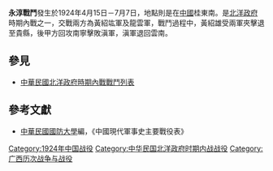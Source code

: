 {{vfd|uxfgfs|date=2022/06/27}}
{{Infobox Military Conflict|
campaign=|
image=|
caption=|
conflict=永淳戰鬥|
date=1924年4月15日－7月7日|
place=[[中國|中國]]桂東南|
result=甲方因受兩軍夾擊退[[貴縣|貴縣]]後甲方回攻南寧擊敗滇軍並退龍州回滇|
combatant1=粵軍|
combatant2=滇軍| 
commander1=[[黃紹竑|黃紹竑]]、[[范石生|范石生]]|
commander2=[[龍雲|龍雲]]、[[胡若愚|胡若愚]] |
strength1=|
strength2=|
casualties1=|
casualties2=|
}}
'''永淳戰鬥'''發生於1924年4月15日－7月7日，地點則是在[[中國|中國]]桂東南。是[[北洋政府|北洋政府]]時期內戰之一，交戰兩方為黃紹竑軍及龍雲軍，戰鬥過程中，黃紹雄受兩軍夾擊退至貴縣，後甲方回攻南寧擊敗滇軍，滇軍退回雲南。

==參見==
*[[中華民國北洋政府時期內戰戰鬥列表|中華民國北洋政府時期內戰戰鬥列表]]
==參考文獻==
*[[中華民國|中華民國]][[國防大學_(臺灣)|國防大學]]編，《中國現代軍事史主要戰役表》

[[Category:1924年中国战役|Category:1924年中国战役]]
[[Category:中华民国北洋政府时期内战战役|Category:中华民国北洋政府时期内战战役]]
[[Category:广西历次战争与战役|Category:广西历次战争与战役]]